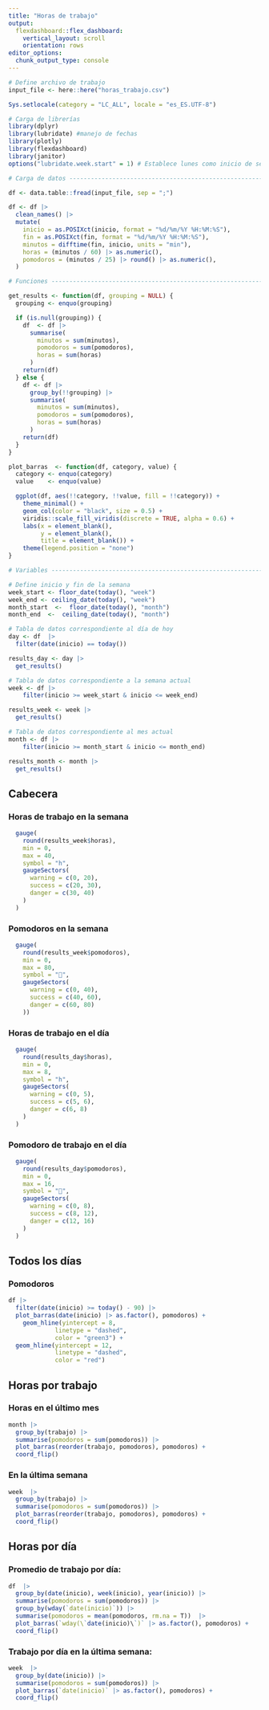 ```yaml
---
title: "Horas de trabajo"
output:
  flexdashboard::flex_dashboard:
    vertical_layout: scroll
    orientation: rows
editor_options: 
  chunk_output_type: console
---
```


```r

# Define archivo de trabajo
input_file <- here::here("horas_trabajo.csv")

Sys.setlocale(category = "LC_ALL", locale = "es_ES.UTF-8")

# Carga de librerías
library(dplyr)
library(lubridate) #manejo de fechas
library(plotly)
library(flexdashboard)
library(janitor)
options("lubridate.week.start" = 1) # Establece lunes como inicio de semana

# Carga de datos ------------------------------------------------------------

df <- data.table::fread(input_file, sep = ";")

df <- df |>
  clean_names() |>
  mutate(
    inicio = as.POSIXct(inicio, format = "%d/%m/%Y %H:%M:%S"),
    fin = as.POSIXct(fin, format = "%d/%m/%Y %H:%M:%S"),
    minutos = difftime(fin, inicio, units = "min"),
    horas = (minutos / 60) |> as.numeric(),
    pomodoros = (minutos / 25) |> round() |> as.numeric(),
  )

# Funciones -----------------------------------------------------------------

get_results <- function(df, grouping = NULL) {
  grouping <- enquo(grouping)

  if (is.null(grouping)) {
    df  <- df |>
      summarise(
        minutos = sum(minutos),
        pomodoros = sum(pomodoros),
        horas = sum(horas)
      )
    return(df)
  } else {
    df <- df |>
      group_by(!!grouping) |>
      summarise(
        minutos = sum(minutos),
        pomodoros = sum(pomodoros),
        horas = sum(horas)
      )
    return(df)
  }
}

plot_barras  <- function(df, category, value) {
  category <- enquo(category)
  value    <- enquo(value)

  ggplot(df, aes(!!category, !!value, fill = !!category)) +
    theme_minimal() +
    geom_col(color = "black", size = 0.5) +
    viridis::scale_fill_viridis(discrete = TRUE, alpha = 0.6) +
    labs(x = element_blank(),
         y = element_blank(),
         title = element_blank()) +
    theme(legend.position = "none") 
}

# Variables -----------------------------------------------------------------

# Define inicio y fin de la semana
week_start <- floor_date(today(), "week")
week_end <- ceiling_date(today(), "week")
month_start  <-  floor_date(today(), "month")
month_end  <-  ceiling_date(today(), "month")

# Tabla de datos correspondiente al día de hoy
day <- df  |>
  filter(date(inicio) == today())

results_day <- day |> 
  get_results()

# Tabla de datos correspondiente a la semana actual
week <- df |>
    filter(inicio >= week_start & inicio <= week_end)

results_week <- week |>
  get_results()

# Tabla de datos correspondiente al mes actual
month <- df |>
    filter(inicio >= month_start & inicio <= month_end)

results_month <- month |>
  get_results()
```

## Cabecera

### Horas de trabajo en la semana

```r
  gauge(
    round(results_week$horas),
    min = 0,
    max = 40,
    symbol = "h",
    gaugeSectors(
      warning = c(0, 20),
      success = c(20, 30),
      danger = c(30, 40)
    )
  )
```

### Pomodoros en la semana

```r
  gauge(
    round(results_week$pomodoros),
    min = 0,
    max = 80,
    symbol = "🍅",
    gaugeSectors(
      warning = c(0, 40),
      success = c(40, 60),
      danger = c(60, 80)
    ))
```


### Horas de trabajo en el día

```r
  gauge(
    round(results_day$horas),
    min = 0,
    max = 8,
    symbol = "h",
    gaugeSectors(
      warning = c(0, 5),
      success = c(5, 6),
      danger = c(6, 8)
    )
  )
```

### Pomodoro de trabajo en el día

```r
  gauge(
    round(results_day$pomodoros),
    min = 0,
    max = 16,
    symbol = "🍅",
    gaugeSectors(
      warning = c(0, 8),
      success = c(8, 12),
      danger = c(12, 16)
    )
  )
```
## Todos los días

### Pomodoros
```r
df |>
  filter(date(inicio) >= today() - 90) |>
  plot_barras(date(inicio) |> as.factor(), pomodoros) +
    geom_hline(yintercept = 8,
             linetype = "dashed",
             color = "green3") +
  geom_hline(yintercept = 12,
             linetype = "dashed",
             color = "red")
```

## Horas por trabajo

### Horas en el último mes
```r
month |>
  group_by(trabajo) |>
  summarise(pomodoros = sum(pomodoros)) |>
  plot_barras(reorder(trabajo, pomodoros), pomodoros) +
  coord_flip()
```

### En la última semana

```r
week  |>
  group_by(trabajo) |>
  summarise(pomodoros = sum(pomodoros)) |>
  plot_barras(reorder(trabajo, pomodoros), pomodoros) +
  coord_flip()
```

## Horas por día

### Promedio de trabajo por día:

```r
df  |>
  group_by(date(inicio), week(inicio), year(inicio)) |>
  summarise(pomodoros = sum(pomodoros)) |>
  group_by(wday(`date(inicio)`)) |>
  summarise(pomodoros = mean(pomodoros, rm.na = T))  |>
  plot_barras(`wday(\`date(inicio)\`)` |> as.factor(), pomodoros) +
  coord_flip()
```

### Trabajo por día en la última semana:

```r
week  |>
  group_by(date(inicio)) |>
  summarise(pomodoros = sum(pomodoros)) |>
  plot_barras(`date(inicio)` |> as.factor(), pomodoros) +
  coord_flip()
```
